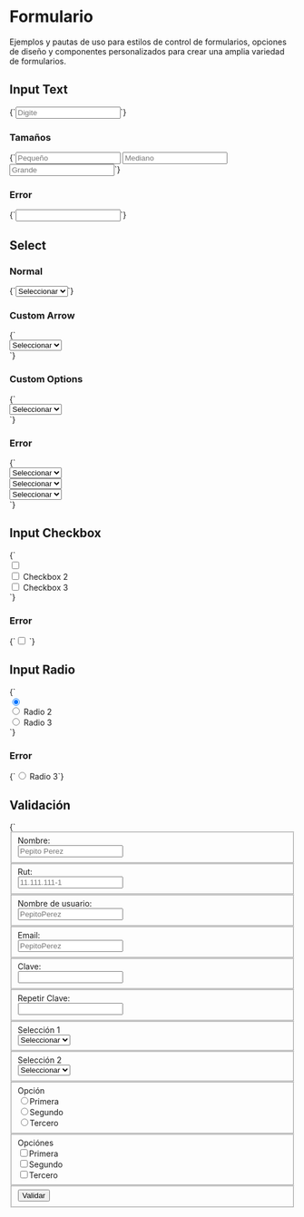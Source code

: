 
<Meta title="Componentes/Formulario" />

# Formulario

Ejemplos y pautas de uso para estilos de control de formularios, opciones de diseño y componentes personalizados para crear una amplia variedad de formularios.

## Input Text

<Preview>
  <Story
		name="Input Text"
		height="40px"
	>
		{`<input class="input" type="text" name="input1" placeholder="Digite">`}
	</Story>
</Preview>

### Tamaños

<Preview>
  <Story
		name="Input Text Tamaños"
		height="50px"
	>
		{`<input class="input input--xs" type="text" name="input2" placeholder="Pequeño">
			<input class="input input--sm ml-10" type="text" name="input3" placeholder="Mediano">
			<input class="input input--lg ml-10" type="text" name="input4" placeholder="Grande">`}
	</Story>
</Preview>

### Error

<Preview>
  <Story
		name="Input Text Error"
		height="40px"
	>
		{`<input class="input error" type="text" name="input5">`}
	</Story>
</Preview>

## Select

### Normal

<Preview>
  <Story
		name="Select Normal"
		height="40px"
	>
		{`<select class="select" name="select1">
				<option value="" disabled="" selected="">Seleccionar</option>
				<option value="Opción 1">Opción 1</option>
				<option value="Opción 2">Opción 2</option>
				<option value="Opción 3">Opción 3</option>
				<option value="Opción 4">Opción 4</option>
			</select>`}
	</Story>
</Preview>

### Custom Arrow

<Preview>
  <Story
		name="Select Custom Arrow"
		height="40px"
	>
		{`<div class="select w-2">
				<select name="select2">
					<option value="" disabled="" selected="">Seleccionar</option>
					<option value="Opción 1">Opción 1</option>
					<option value="Opción 2">Opción 2</option>
					<option value="Opción 3">Opción 3</option>
					<option value="Opción 4">Opción 4</option>
				</select>
			</div>`}
	</Story>
</Preview>

### Custom Options

<Preview>
  <Story
		name="Select Custom Options"
		height="300px"
	>
		{`<div class="w-2">
				<select name="select3" data-js="csel">
					<option value="" disabled="" selected="">Seleccionar</option>
					<option value="Opción 1">Opción 1</option>
					<option value="Opción 2">Opción 2</option>
					<option value="Opción 3">Opción 3</option>
					<option value="Opción 4">Opción 4</option>
					<option value="Opción 5">Opción 5</option>
					<option value="Opción 6">Opción 6</option>
					<option value="Opción 7">Opción 7</option>
					<option value="Opción 8">Opción 8</option>
					<option value="Opción 9">Opción 9</option>
				</select>
			</div>
			<script>
				$(function () {
					$js('csel').iSelect();
				});
			</script>`}
	</Story>
</Preview>

### Error

<Preview>
  <Story
		name="Select Error"
		height="300px"
	>
		{`
			<div class="d-inline-block align-top">
				<select class="select error" name="select1">
					<option value="" disabled="" selected="">Seleccionar</option>
					<option value="Opción 1">Opción 1</option>
					<option value="Opción 2">Opción 2</option>
					<option value="Opción 3">Opción 3</option>
					<option value="Opción 4">Opción 4</option>
				</select>
			</div>
			<div class="d-inline-block align-top ml-10" style="width:200px;">
				<div class="select error">
					<select name="select2">
						<option value="" disabled="" selected="">Seleccionar</option>
						<option value="Opción 1">Opción 1</option>
						<option value="Opción 2">Opción 2</option>
						<option value="Opción 3">Opción 3</option>
						<option value="Opción 4">Opción 4</option>
					</select>
				</div>
			</div>
			<div class="d-inline-block align-top ml-10">
				<div class="cselect">
					<select class="error" name="select3" data-js="csel">
						<option value="" disabled="" selected="">Seleccionar</option>
						<option value="Opción 1">Opción 1</option>
						<option value="Opción 2">Opción 2</option>
						<option value="Opción 3">Opción 3</option>
						<option value="Opción 4">Opción 4</option>
						<option value="Opción 5">Opción 5</option>
						<option value="Opción 6">Opción 6</option>
						<option value="Opción 7">Opción 7</option>
						<option value="Opción 8">Opción 8</option>
						<option value="Opción 9">Opción 9</option>
					</select>
				</div>
			</div>
			<script>
				$(function () {
					$js('csel').iSelect();
				});
			</script>`}
	</Story>
</Preview>

## Input Checkbox

<Preview>
  <Story
		name="Input Checkbox"
		height="40px"
	>
		{`
			<div class="d-inline-block">
				<input class="checkbox" id="cb1" type="checkbox" name="cb1">
				<label for="cb1"></label>
			</div>
			<div class="d-inline-block ml-10">
				<input class="checkbox" id="cb2" type="checkbox" name="cb1">
				<label for="cb2">Checkbox 2</label>
			</div>
			<div class="d-inline-block ml-10">
				<input class="checkbox" id="cb3" type="checkbox" name="cb1">
				<label for="cb3">Checkbox 3</label>
			</div>`}
	</Story>
</Preview>

### Error

<Preview>
  <Story
		name="Input Checkbox Error"
		height="40px"
	>
		{`<input class="checkbox error" id="cbe1" type="checkbox" name="cbe1">
			<label for="cbe1"></label>`}
	</Story>
</Preview>

## Input Radio

<Preview>
  <Story
		name="Input Radio"
		height="40px"
	>
		{`
			<div class="d-inline-block">
				<input class="radio" id="rad1" type="radio" name="rad1" checked="">
				<label for="rad1"></label>
			</div>
			<div class="d-inline-block ml-10">
				<input class="radio" id="rad2" type="radio" name="rad1">
				<label for="rad2">Radio 2</label>
			</div>
			<div class="d-inline-block ml-10">
				<input class="radio" id="rad3" type="radio" name="rad1">
				<label for="rad3">Radio 3</label>
			</div>`}
	</Story>
</Preview>

### Error

<Preview>
  <Story
		name="Input Radio Error"
		height="40px"
	>
		{`<input class="radio error" id="rade3" type="radio" name="rade1">
			<label for="rade3">Radio 3</label>`}
	</Story>
</Preview>

## Validación

<Preview>
  <Story
		name="Validación"
		height="500px"
	>
		{`<form name="form1" method="POST" data-js="frm-valid" novalidate="novalidate">
				<div class="row">
					<fieldset class="md:col-4"><label class="fz-14" for="name">Nombre:</label>
						<div class="mt-5"><input class="input w-full" type="text" name="name" id="name" placeholder="Pepito Perez"
								data-rule-required="true" data-msg-required="Digite Nombre." data-rule-cname="true"
								data-msg-cname="Digite Nombre válido."></div>
					</fieldset>
					<fieldset class="md:col-4"><label class="fz-14">Rut:</label>
						<div class="mt-5"><input class="input w-full" type="text" name="document" placeholder="11.111.111-1"
								data-rule-required="true" data-msg-required="Digite Rut." data-rule-rut="true"
								data-msg-rut="Digite Rut válido."></div>
					</fieldset>
				</div>
				<div class="row mt-30">
					<fieldset class="md:col-4"><label class="fz-14" for="userName">Nombre de usuario:</label>
						<div class="mt-5"><input class="input w-full" type="text" name="userName" id="userName"
								placeholder="PepitoPerez" data-rule-required="true" data-msg-required="Digite Nombre de usuario."
								data-rule-nick="true" data-msg-nick="Digite Nombre de usuario válido."></div>
					</fieldset>
					<fieldset class="md:col-4"><label class="fz-14" for="email">Email:</label>
						<div class="mt-5"><input class="input w-full" type="text" name="email" id="email" placeholder="PepitoPerez"
								data-rule-required="true" data-msg-required="Digite Email." data-rule-email="true"
								data-msg-email="Digite Email válido."></div>
					</fieldset>
				</div>
				<div class="row mt-30">
					<fieldset class="md:col-4"><label class="fz-14" for="password">Clave:</label>
						<div class="mt-5"><input class="input w-full" type="password" name="password" id="password"
								data-rule-required="true" data-msg-required="Digite Clave." data-rule-minlength="6"
								data-msg-minlength="La Clave debe contener al menos {0} caracteres." data-rule-maxlength="15"
								data-msg-maxlength="La Clave debe contener máximo {0} caracteres."></div>
					</fieldset>
					<fieldset class="md:col-4"><label class="fz-14" for="repass">Repetir Clave:</label>
						<div class="mt-5"><input class="input w-full" type="password" name="repass" id="repass"
								data-rule-required="true" data-msg-required="Digite Clave." data-rule-minlength="6"
								data-msg-minlength="La Clave debe contener al menos {0} caracteres." data-rule-maxlength="15"
								data-msg-maxlength="La Clave debe contener máximo {0} caracteres." data-rule-equalto="#password"
								data-msg-equalto="Las Claves no coinciden."></div>
					</fieldset>
				</div>
				<div class="row mt-30">
					<fieldset class="md:col-4"><label class="fz-14" for="sel1">Selección 1</label>
						<div class="select mt-5"><select name="sel1" id="sel1" data-rule-required="true"
								data-msg-required="Seleccione Selección 1.">
								<option value="" disabled="" selected="">Seleccionar</option>
								<option value="Opción 1">Opción 1</option>
								<option value="Opción 2">Opción 2</option>
								<option value="Opción 3">Opción 3</option>
								<option value="Opción 4">Opción 4</option>
							</select></div>
					</fieldset>
					<fieldset class="md:col-4"><label class="fz-14" for="sel2">Selección 2</label>
						<div class="mt-5">
							<div class="cselect"><select name="sel2" id="sel2" data-js="csel" data-rule-required="true"
									data-msg-required="Seleccione Selección 2.">
									<option value="" disabled="" selected="">Seleccionar</option>
									<option value="Opción 1">Opción 1</option>
									<option value="Opción 2">Opción 2</option>
									<option value="Opción 3">Opción 3</option>
									<option value="Opción 4">Opción 4</option>
									<option value="Opción 5">Opción 5</option>
									<option value="Opción 6">Opción 6</option>
									<option value="Opción 7">Opción 7</option>
									<option value="Opción 8">Opción 8</option>
									<option value="Opción 9">Opción 9</option>
								</select>
							</div>
						</div>
					</fieldset>
				</div>
				<div class="row mt-30">
					<fieldset class="md:col-4"><label class="fz-14">Opción</label>
						<div class="mt-10" control-group="">
							<div class="d-inline-block"><input class="radio" id="opt1" type="radio" name="opt" data-rule-required="true"
									data-msg-required="Seleccione Opción."><label for="opt1">Primera</label></div>
							<div class="d-inline-block ml-10"><input class="radio" id="opt2" type="radio" name="opt"><label
									for="opt2">Segundo</label></div>
							<div class="d-inline-block ml-10"><input class="radio" id="opt3" type="radio" name="opt"><label
									for="opt3">Tercero</label></div>
						</div>
					</fieldset>
					<fieldset class="md:col-4"><label class="fz-14">Opciónes</label>
						<div class="mt-10" control-group="">
							<div class="d-inline-block"><input class="checkbox" id="opts1" type="checkbox" name="opts"
									data-rule-required="true" data-msg-required="Seleccione Opciónes."><label for="opts1">Primera</label>
							</div>
							<div class="d-inline-block ml-10"><input class="checkbox" id="opts2" type="checkbox" name="opts"><label
									for="opts2">Segundo</label></div>
							<div class="d-inline-block ml-10"><input class="checkbox" id="opts3" type="checkbox" name="opts"><label
									for="opts3">Tercero</label></div>
						</div>
					</fieldset>
				</div>
				<fieldset class="mt-30"><button class="btn bg-default text-white" type="submit">Validar</button></fieldset>
			</form>
			<script>
				$(function () {
					const $frm = $js('frm-valid');
					iForm.validate($frm);
					$frm.on('submit', (e) => {
						e.preventDefault();
						if($frm.valid()) {
							console.log('Enviado');
						}
					});
				});
			<script>`}
	</Story>
</Preview>
